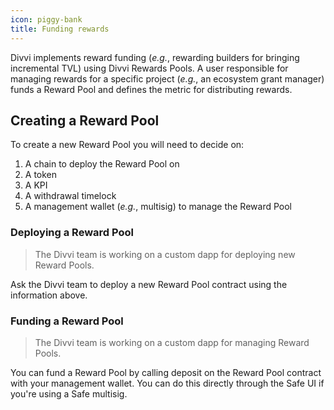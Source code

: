 ```yaml
---
icon: piggy-bank
title: Funding rewards
---
```

Divvi implements reward funding (_e.g._, rewarding builders for bringing incremental
TVL) using Divvi Rewards Pools. A user responsible for managing rewards for a
specific project (_e.g._, an ecosystem grant manager) funds a Reward Pool and
defines the metric for distributing rewards.

## Creating a Reward Pool

To create a new Reward Pool you will need to decide on:

1. A chain to deploy the Reward Pool on
1. A token
1. A KPI
1. A withdrawal timelock
1. A management wallet (_e.g._, multisig) to manage the Reward Pool

### Deploying a Reward Pool

> The Divvi team is working on a custom dapp for deploying new Reward Pools.

Ask the Divvi team to deploy a new Reward Pool contract using the information
above.

### Funding a Reward Pool

> The Divvi team is working on a custom dapp for managing Reward Pools.

You can fund a Reward Pool by calling deposit on the Reward Pool contract with your
management wallet. You can do this directly through the Safe UI if you're using a
Safe multisig.
